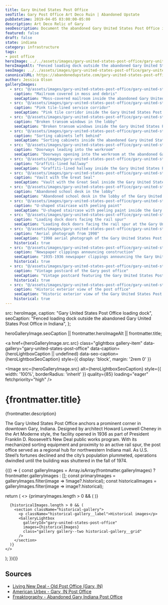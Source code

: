 ```yaml
---
title: Gary United States Post Office
seoTitle: Gary Post Office Art Deco Ruin | Abandoned Upstate
pubDatetime: 2019-04-05 03:00:00-05:00
description: Art Deco Relic of Gary
seoDescription: Document the abandoned Gary United States Post Office in Indiana, an Art Deco cornerstone from 1936 now marked by shattered windows and fading grandeur.
featured: false
draft: false
state: indiana
category: infrastructure
tags:
- post office
heroImage: ../../assets/images/gary-united-states-post-office/gary-united-states-post-office-exterior-fenced-loading-dock.jpg
heroImageAlt: "Fenced loading dock outside the abandoned Gary United States Post Office"
seoImage: ../../assets/images/gary-united-states-post-office/gary-united-states-post-office-interior-mailroom.jpg
canonicalURL: https://abandonedupstate.com/gary-united-states-post-office/
author: Jessica Olson
galleryImages:
  - src: "@/assets/images/gary-united-states-post-office/gary-united-states-post-office-interior-mailroom.jpg"
    caption: "Mailroom covered in moss and debris"
    seoCaption: "Moss-covered mailroom inside the abandoned Gary United States Post Office"
  - src: "@/assets/images/gary-united-states-post-office/gary-united-states-post-office-interior-pink-tile.jpg"
    caption: "Pink tile-lined service corridor"
    seoCaption: "Pink tile corridor inside the Gary United States Post Office"
  - src: "@/assets/images/gary-united-states-post-office/gary-united-states-post-office-interior-broken-windows.jpg"
    caption: "Broken transom windows in the lobby"
    seoCaption: "Broken transom windows inside the Gary United States Post Office lobby"
  - src: "@/assets/images/gary-united-states-post-office/gary-united-states-post-office-interior-cabinets.jpg"
    caption: "Sorting cabinets left behind"
    seoCaption: "Sorting cabinets inside the abandoned Gary United States Post Office"
  - src: "@/assets/images/gary-united-states-post-office/gary-united-states-post-office-interior-doors.jpg"
    caption: "Doorways leading into the workroom"
    seoCaption: "Doorways opening into the workroom at the abandoned Gary United States Post Office"
  - src: "@/assets/images/gary-united-states-post-office/gary-united-states-post-office-interior-hallway.jpg"
    caption: "Graffiti-lined hallway"
    seoCaption: "Graffiti-lined hallway inside the Gary United States Post Office"
  - src: "@/assets/images/gary-united-states-post-office/gary-united-states-post-office-interior-safe.jpg"
    caption: "Vault with the Great Seal"
    seoCaption: "Vault with the Great Seal inside the Gary United States Post Office"
  - src: "@/assets/images/gary-united-states-post-office/gary-united-states-post-office-interior-school-desk.jpg"
    caption: "Abandoned school desk in the lobby"
    seoCaption: "Abandoned school desk in the lobby of the Gary United States Post Office"
  - src: "@/assets/images/gary-united-states-post-office/gary-united-states-post-office-interior-staircase.jpg"
    caption: "U-shaped staircase with peeling paint"
    seoCaption: "U-shaped staircase with peeling paint inside the Gary United States Post Office"
  - src: "@/assets/images/gary-united-states-post-office/gary-united-states-post-office-exterior-loading-dock-doors.jpg"
    caption: "Loading dock doors facing the rail spur"
    seoCaption: "Loading dock doors facing the rail spur at the Gary United States Post Office"
  - src: "@/assets/images/gary-united-states-post-office/gary-united-states-post-office-historical-1998-aerial.jpg"
    caption: "Aerial photograph from 1998"
    seoCaption: "1998 aerial photograph of the Gary United States Post Office"
    historical: true
  - src: "@/assets/images/gary-united-states-post-office/gary-united-states-post-office-historical-newspaper-articles-1935-1936.jpg"
    caption: "Newspaper clippings announcing construction"
    seoCaption: "1935-1936 newspaper clippings announcing the Gary United States Post Office"
    historical: true
  - src: "@/assets/images/gary-united-states-post-office/gary-united-states-post-office-historic-postcard.jpg"
    caption: "Vintage postcard of the Gary post office"
    seoCaption: "Vintage postcard featuring the Gary United States Post Office"
    historical: true
  - src: "@/assets/images/gary-united-states-post-office/gary-united-states-post-office-historic-exterior.jpg"
    caption: "Historic exterior view of the post office"
    seoCaption: "Historic exterior view of the Gary United States Post Office"
    historical: true
---
```




  src: heroImage,
  caption: "Gary United States Post Office loading dock",
  seoCaption: "Fenced loading dock outside the abandoned Gary United States Post Office in Indiana",
};

  heroGalleryImage.seoCaption || frontmatter.heroImageAlt || frontmatter.title;

<a
  href={heroGalleryImage.src.src}
  class="glightbox gallery-item"
  data-gallery="gary-united-states-post-office"
  data-caption={heroLightboxCaption || undefined}
  data-seo-caption={heroLightboxSeoCaption}
  style={{ display: 'block', margin: '2rem 0' }}
>
  <Image
    src={heroGalleryImage.src}
    alt={heroLightboxSeoCaption}
    style={{ width: '100%', borderRadius: 'inherit' }}
    quality={85}
    loading="eager"
    fetchpriority="high"
  />
</a>

<div class="my-4"></div>

# {frontmatter.title}
<p className="post-tagline" style={{ color: '#b9975c' }}>{frontmatter.description}</p>

The Gary United States Post Office anchors a prominent corner in downtown Gary, Indiana. Designed by architect Howard Lovewell Cheney in the Art Moderne style, the facility opened in 1936 as part of President Franklin D. Roosevelt’s New Deal public works program. With its mechanized sorting equipment and proximity to an active rail spur, the post office served as a regional hub for northwestern Indiana mail. As U.S. Steel’s fortunes declined and the city’s population plummeted, operations dwindled until the building was shuttered in the fall of 1974.

<div class="my-12"></div>

{(() => {
  const galleryImages = Array.isArray(frontmatter.galleryImages)
    ? frontmatter.galleryImages
    : [];
  const primaryImages = galleryImages.filter(image => !image?.historical);
  const historicalImages = galleryImages.filter(image => image?.historical);

  return (
    <>
      {primaryImages.length > 0 && (
        <GalleryLightbox
          galleryId="gary-united-states-post-office"
          images={primaryImages}
        />
      )}

      {historicalImages.length > 0 && (
        <section className="historical-gallery">
          <p className="historical-gallery__label">Historical images</p>
          <GalleryLightbox
            galleryId="gary-united-states-post-office"
            images={historicalImages}
            class="gallery gallery--two historical-gallery__grid"
          />
        </section>
      )}
    </>
  );
})()}

## Sources

- [Living New Deal - Old Post Office (Gary, IN)](https://livingnewdeal.org/sites/old-post-office-gary-in/)
- [American Urbex - Gary, IN Post Office](https://americanurbex.com/wordpress/?p=503)
- [Freaktography - Abandoned Gary Indiana Post Office](https://freaktography.com/abandoned-gary-indiana-post-office/)
